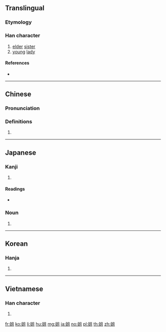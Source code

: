 {{also|姊|姉}}
==Translingual==
{{stroke order}}

===Etymology===
{{Han compound|女|且|c1=s|c2=p|t1=woman|ls=psc}}

===Han character===
{{Han char|rn=38|rad=女|as=05|sn=8|four=47410|canj=VBM|ids=⿰女且}}

# [[elder]] [[sister]]
# [[young]] [[lady]]

====References====
* {{Han ref|kx=0258.270|dkj=06172|dj=0524.040|hdz=21036.080|uh=59D0|ud=22992|bh=A96A|bd=43370}}

----

==Chinese==
{{zh-forms}}

===Pronunciation===
{{zh-pron
|m=jiě
|c=ze2
|mc=y
|oc=y
|ma=
|cat=n
}}

===Definitions===
# {{rfdef|lang=zh}}

----

==Japanese==

===Kanji===
{{ja-kanji|grade=|rs=女05}}

# {{defn|lang=ja|sort=女05}}

====Readings====
* {{ja-readings|on=[[そ]] (so), [[しゃ]] (sha)|kun=[[あね]] (ane), [[あねご]] (anego), [[ねえ]] (nee), [[ねえさん]] (neesan)}}

===Noun===
{{ja-noun|あね}}

# {{alternative form of|姉|lang=ja}}

----

==Korean==

===Hanja===
{{ko-hanja|hangeul=저|rv=jeo|mr=chŏ}}

# {{defn|lang=ko|sort=女05}}

----

==Vietnamese==

===Han character===
{{vi-hantu|[[thư]], [[tỉ]], [[tả]]|rs=女05}}

# {{defn|lang=vi|sort=女05}}

[[fr:姐]]
[[ko:姐]]
[[li:姐]]
[[hu:姐]]
[[mg:姐]]
[[ja:姐]]
[[no:姐]]
[[pl:姐]]
[[th:姐]]
[[zh:姐]]